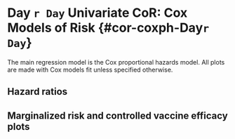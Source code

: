 # Day `r Day` Univariate CoR: Cox Models of Risk {#cor-coxph-Day`r Day`}

The main regression model is the Cox proportional hazards model. All plots are made with Cox models fit unless specified otherwise.

## Hazard ratios

\begin{table}[H]
\caption{Inference for Day `r Day` antibody marker covariate-adjusted correlates of risk of COVID in the vaccine group: Hazard ratios per 10-fold increment in the marker*}
\begin{center}
    \input{`r pathCoRoutput`/CoR_univariable_svycoxph_pretty_`r study_name`}\\
\end{center}
*Baseline covariates adjusted for: age in years, at risk or not, community of color or not
%, baseline risk score
. Average follow-up time \input{`r pathCoRoutput`/CoR_mean_followup_time_vacc_`r study_name`} days, maximum follow-up time \input{`r pathCoRoutput`/CoR_max_followup_time_vacc_`r study_name`} days.\\
**No. at-risk = number of per-protocol baseline negative vaccine recipients at-risk for COVID; no. cases = number of this cohort with an observed COVID endpoints starting 7 days post Day `r Day` visit.

    %\label{tab:CoR_univariable_svycoxph_pretty_`r study_name`}
\end{table}


\begin{table}[H]
\caption{Inference for Day `r Day` antibody marker covariate-adjusted correlates of risk of COVID in the vaccine group: Hazard ratios for Middle vs. Upper tertile vs. Lower tertile*}
\begin{center}
\setlength{\tabcolsep}{.5ex}
\input{`r pathCoRoutput`/CoR_univariable_svycoxph_cat_pretty_`r study_name`}\\
\end{center}
*Baseline covariates adjusted for: age in years, at risk or not, community of color or not
%, baseline risk score
. Average follow-up time \input{`r pathCoRoutput`/CoR_mean_followup_time_vacc_`r study_name`} days, maximum follow-up time \input{`r pathCoRoutput`/CoR_max_followup_time_vacc_`r study_name`} days.
Cutpoints:
%Day `r Day` cutpoints:
\input{`r pathCoRoutput`/cutpoints_Day`r Day`bindSpike_`r study_name`},  
\input{`r pathCoRoutput`/cutpoints_Day`r Day`bindRBD_`r study_name`},  
\input{`r pathCoRoutput`/cutpoints_Day`r Day`pseudoneutid50_`r study_name`},  
\input{`r pathCoRoutput`/cutpoints_Day`r Day`pseudoneutid80_`r study_name`}.
%fold-rise cutpoints:
%\input{`r pathCoRoutput`/cutpoints_Delta`r Day`overBbindSpike_`r study_name`},  
%\input{`r pathCoRoutput`/cutpoints_Delta`r Day`overBbindRBD_`r study_name`},  
%\input{`r pathCoRoutput`/cutpoints_Delta`r Day`overBpseudoneutid50_`r study_name`},  
%\input{`r pathCoRoutput`/cutpoints_Delta`r Day`overBpseudoneutid80_`r study_name`}.  
\\
**No. at-risk = number of per-protocol baseline negative vaccine recipients at-risk for COVID at 7 days post Day `r Day` visit; no. cases = number of this cohort with an observed COVID endpoints.\\
***Generalized Wald-test p-value of the null hypothesis that the hazard rate is constant across the Lower, Middle, and Upper tertile groups.
    %\label{tab:CoR_univariable_svycoxph_cat_pretty_`r study_name`}
\end{table}
\begin{figure}[H]
    \includegraphics[width=1\textwidth]{`r pathCoRoutput`/hr_forest_bindSpike_`r study_name`}
    \includegraphics[width=1\textwidth]{`r pathCoRoutput`/hr_forest_bindRBD_`r study_name`}
    \includegraphics[width=1\textwidth]{`r pathCoRoutput`/hr_forest_pseudoneutid50_`r study_name`}
    \includegraphics[width=1\textwidth]{`r pathCoRoutput`/hr_forest_pseudoneutid80_`r study_name`}
    \caption{Forest plots of hazard ratios per 10-fold increase in the marker among baseline seronegative vaccine recipients and subgroups with 95\% point-wise confidence intervals.}
\end{figure}
\clearpage
\begin{figure}[H]
    \centering
    \includegraphics[width=1\textwidth]{`r pathCoRoutput`/hr_forest_marginal_bindSpike_`r study_name`}
    \caption{Forest plots of hazard ratios per 10-fold increase in the Day `r Day` binding Ab to spike markers among baseline seronegative vaccine recipients (top row) and eight subpopulations (row 2-9) with 95\% point-wise confidence intervals.}
\end{figure}
\begin{figure}[H]
    \centering
    \includegraphics[width=1\textwidth]{`r pathCoRoutput`/hr_forest_marginal_bindRBD_`r study_name`}
    \caption{Forest plots of hazard ratios per 10-fold increase in the  Day `r Day` binding Ab to RBD markers among baseline seronegative vaccine recipients (top row) and eight subpopulations (row 2-9) with 95\% point-wise confidence intervals.}
\end{figure}
\begin{figure}[H]
    \centering
    \includegraphics[width=1\textwidth]{`r pathCoRoutput`/hr_forest_marginal_pseudoneutid50_`r study_name`}
    \caption{Forest plots of hazard ratios per 10-fold increase in the  Day `r Day` pseudo neut ID50 markers among baseline seronegative vaccine recipients (top row) and eight subpopulations (row 2-9) with 95\% point-wise confidence intervals.}
\end{figure}
<!-- \begin{figure}[H] -->
<!--     \centering -->
<!--     \includegraphics[width=1\textwidth]{`r pathCoRoutput`/hr_forest_marginal_liveneutmn50_`r study_name`} -->
<!--     \caption{Forest plots of hazard ratios per 10-fold increase in the  Day `r Day` live neut MN50 markers among baseline seronegative vaccine recipients (top row) and eight subpopulations (row 2-9) with 95\% point-wise confidence intervals.} -->
<!-- \end{figure} -->
\begin{figure}[H]
    \centering
    \includegraphics[width=1\textwidth]{`r pathCoRoutput`/hr_forest_marginal_pseudoneutid80_`r study_name`}
    \caption{Forest plots of hazard ratios per 10-fold increase in the  Day `r Day` pseudo neut ID80 markers among baseline seronegative vaccine recipients (top row) and eight subpopulations (row 2-9) with 95\% point-wise confidence intervals.}
\end{figure}
\clearpage
<!-- \begin{table}[H] -->
<!--     \setlength{\tabcolsep}{.5ex} -->
<!-- \scriptsize{ -->
<!--     \input{`r pathCoRoutput`/CoR_univariable_svycoxph_`r study_name`} -->
<!-- } -->
<!-- \caption{CoR models among baseline seronegative vaccine recipients. Each column corresponds to one Cox model fitted by survey::svycoxph.} -->
<!--     \label{tab:CoR_univariable_svycoxph_`r study_name`} -->
<!-- \end{table} -->
<!-- \begin{table}[H] -->
<!--     \setlength{\tabcolsep}{.5ex} -->
<!--     \input{`r pathCoRoutput`/CoR_pseudoneutid80_sens_noCases_`r study_name`} -->
<!-- \caption{CoR models for Day `r Day` pseudo neut ID80 among baseline seronegative vaccine recipients. Each row corresponds to one Cox model fitted by survey::svycoxph.For each model, a different dataset that keeps a random subset of the cases is used. The original dataset has 66 cases.} -->
<!--     \label{tab:CoR_Day`r Day`pseudoneutid80_sens_noCases_`r study_name`} -->
<!-- \end{table} -->
<!-- \begin{table}[H] -->
<!--     \setlength{\tabcolsep}{.5ex} -->
<!--     \input{`r pathCoRoutput`/CoR_pseudoneutid80_5cases_`r study_name`} -->
<!-- \caption{CoR models for Day `r Day` pseudo neut ID80 among baseline seronegative vaccine recipients. Each row corresponds to one Cox model fitted by survey::svycoxph.For each model, a different dataset that keeps a random subset of 5 cases is used.} -->
<!--     \label{tab:CoR_Day`r Day`pseudoneutid80_5cases_`r study_name`} -->
<!-- \end{table} -->
<!-- \begin{table}[H] -->
<!--     \input{`r pathCoRoutput`/CoR_univariable_tps} -->
<!--     \caption{CoR models among baseline seronegative vaccine recipients. Each column corresponds to one logistic regression model fitted by osDesign::tps. } -->
<!--     \label{tab:CoR_univariable_tps} -->
<!-- \end{table} -->
<!-- \begin{table}[H] -->
<!--     \input{`r pathCoRoutput`/CoR_univariable_hingelogistic} -->
<!--     \caption{CoR models among baseline seronegative vaccine recipients. Each column corresponds to one logistic regression model with hinge fitted by chgnpt::chngptm. } -->
<!--     \label{tab:CoR_univariable_hingelogistic} -->
<!-- \end{table} -->
## Marginalized risk and controlled vaccine efficacy plots
<!-- \begin{figure}[H] -->
<!--     \centering -->
<!--     \includegraphics[width=1\textwidth]{`r pathCoRoutput`/marginalized_risks1_woplacebo_`r study_name`} -->
<!--     \caption{Marginalized cumulative risk by Day \protect\input{`r pathCoRoutput`/timepoints_cum_risk_`r study_name`} as functions of Day `r Day` markers (=s) among baseline seronegative vaccine recipients with 95\% bootstrap point-wise confidence bands. The horizontal lines indicate the overall cumulative risk of the vaccine arm by Day \protect\input{`r pathCoRoutput`/timepoints_cum_risk_`r study_name`} and its 95\% point-wise confidence interval. Histograms of the immunological markers in the vaccine arm are overlaid.} -->
<!-- \end{figure} -->
\begin{figure}[H]
    \centering
    \includegraphics[width=1\textwidth]{`r pathCoRoutput`/marginalized_risks1_`r study_name`}
    \caption{Marginalized cumulative risk by Day \protect\input{`r pathCoRoutput`/timepoints_cum_risk_`r study_name`} as functions of Day `r Day` markers (=s) among baseline seronegative vaccine recipients with 95\% bootstrap point-wise confidence bands. The horizontal lines indicate the overall cumulative risk of the placebo and vaccine arms by Day \protect\input{`r pathCoRoutput`/timepoints_cum_risk_`r study_name`} and its 95\% point-wise confidence interval. Histograms of the immunological markers in the vaccine arm are overlaid. lod: lower limit of detection.}
\end{figure}

\begin{figure}[H]
    \centering
    \includegraphics[width=1\textwidth]{`r pathCoRoutput`/controlled_ve_curves1_`r study_name`}
    \caption{Controlled VE with sensitivity analysis as functions of Day `r Day` markers (=s) among baseline seronegative vaccine recipients with 95\% bootstrap point-wise confidence bands. Histograms of the immunological markers in the vaccine arm are overlaid. lod: lower limit of detection.}
\end{figure}

\begin{figure}[H]
    \centering
    \includegraphics[width=1\textwidth]{`r pathCoRoutput`/marginalized_risks2_woplacebo_`r study_name`}
    \caption{Marginalized cumulative risk by Day \protect\input{`r pathCoRoutput`/timepoints_cum_risk_`r study_name`} as functions of Day `r Day` markers above a threshold ($\geq s$) among baseline seronegative vaccine recipients with 95\% bootstrap point-wise confidence bands (at least 5 cases are required). The horizontal lines indicate the overall cumulative risk of the vaccine arm by Day \protect\input{`r pathCoRoutput`/timepoints_cum_risk_`r study_name`} and its 95\% point-wise confidence interval. Histograms of the immunological markers in the vaccine arm are overlaid. lod: lower limit of detection.}
\end{figure}

\begin{figure}[H]
    \centering
    \includegraphics[width=1\textwidth]{`r pathCoRoutput`/controlled_ve_curves2_`r study_name`}
    \caption{Controlled VE as functions of Day `r Day` markers (>=s) among baseline seronegative vaccine recipients with 95\% bootstrap point-wise confidence bands. Histograms of the immunological markers in the vaccine arm are overlaid. lod: lower limit of detection.}
\end{figure}

<!-- \begin{figure}[H] -->
<!--     \centering -->
<!--     \includegraphics[width=1\textwidth]{`r pathCoRoutput`/marginalized_risks2_`r study_name`} -->
<!--     \caption{Marginalized cumulative risk by Day \protect\input{`r pathCoRoutput`/timepoints_cum_risk_`r study_name`} as functions of Day `r Day` markers above a threshold (>=s) among baseline seronegative vaccine recipients with 95\% bootstrap point-wise confidence bands (at least 5 cases are required). The horizontal lines indicate the overall cumulative risk of the placebo and vaccine arms by Day \protect\input{`r pathCoRoutput`/timepoints_cum_risk_`r study_name`} and its 95\% point-wise confidence interval. Histograms of the immunological markers in the vaccine arm are overlaid.} -->
<!-- \end{figure} -->
\begin{figure}[H]
    \centering
    \includegraphics[width=1\textwidth]{`r pathCoRoutput`/marginalized_risks_cat_`r study_name`}
    \caption{Marginalized cumulative incidence rate curves for trichotomized Day `r Day` markers among baseline seronegative vaccine recipients. The gray line is the overall cumulative incidence rate curve in the placebo arm.}
\end{figure}
